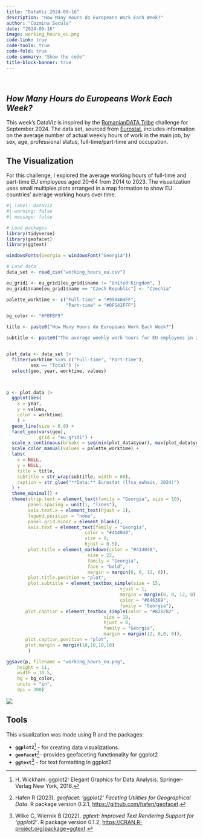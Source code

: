 ```yaml
---
title: "DataViz 2024-09-16"
description: "How Many Hours do Europeans Work Each Week?"
author: "Cozmina Secula"
date: "2024-09-16"
image: working_hours_eu.png
code-link: true
code-tools: true
code-fold: true
code-summary: "Show the code"
title-block-banner: true
---
```


<br>

## *How Many Hours do Europeans Work Each Week?*

This week's DataViz is inspired by the [RomanianDATA Tribe](https://www.linkedin.com/company/romaniandata/posts/?feedView=all) challenge for September 2024. The data set, sourced from [Eurostat](https://ec.europa.eu/eurostat/databrowser/product/page/LFSA_EWHAIS), includes information on the average number of actual weekly hours of work in the main job, by sex, age, professional status, full-time/part-time and occupation.

## The Visualization

For this challenge, I explored the average working hours of full-time and part-time EU employees aged 20-64 from 2014 to 2023. The visualization uses small multiples plots arranged in a map formation to show EU countries' average working hours over time.

```r
#| label: DataViz
#| warning: false
#| message: false

# Load packages
library(tidyverse)
library(geofacet)
library(ggtext)

windowsFonts(Georgia = windowsFont("Georgia"))

# Load data
data_set <- read_csv("working_hours_eu.csv")

eu_grid1 <- eu_grid1[eu_grid1$name != "United Kingdom", ]
eu_grid1$name[eu_grid1$name == "Czech Republic"] <- "Czechia"

palette_worktime <- c("Full-time" = "#950404FF",
                      "Part-time" = "#0F542FFF")

bg_color <- "#FBFBF9"

title <- paste0("How Many Hours do Europeans Work Each Week?")

subtitle <- paste0("The average weekly work hours for EU employees in 2023 were 36.1. Only in Cyprus, Romania, France, and Lithuania, employees worked more hours in 2023 than in 2014. <br>In 2023, EU <span style='color:#950404FF'><b>full-time</b></span> employees worked an average of 39 hours per week, while <span style='color:#0F542FFF'><b>part-time</b></span> employees worked 21.7 hours. Romania had the highest average <span style='color:#0F542FFF'><b>part-time</b></span> hours, 26.7.")


plot_data <- data_set |>
  filter(worktime %in% c("Full-time", "Part-time"),
         sex == "Total") |>
  select(geo, year, worktime, values)



p <- plot_data |>
  ggplot(aes(
    x = year,
    y = values,
    color = worktime)
    ) +
  geom_line(size = 0.8) +
  facet_geo(vars(geo),
            grid = "eu_grid1") +
  scale_x_continuous(breaks = seq(min(plot_data$year), max(plot_data$year), 3)) +
  scale_color_manual(values = palette_worktime) +
  labs(
    x = NULL,
    y = NULL,
    title = title,
    subtitle = str_wrap(subtitle, width = 60), 
    caption = str_glue("**Data:** Eurostat (lfsa_ewhais, 2024)")
  ) +
  theme_minimal() +
  theme(strip.text = element_text(family = "Georgia", size = 10),
        panel.spacing = unit(1, "lines"),
        axis.text.x = element_text(hjust = 1),
        legend.position = "none",
        panel.grid.minor = element_blank(),
        axis.text = element_text(family = "Georgia",
                             color = "#414040",
                             size = 9,
                             hjust = 0.5),
        plot.title = element_markdown(color = "#414040", 
                              size = 22,
                              family = "Georgia",
                              face = "bold",
                              margin = margin(0, 0, 12, 0)),
        plot.title.position = "plot",
        plot.subtitle = element_textbox_simple(size = 15,
                                          vjust = 1,
                                          margin = margin(0, 0, 12, 0),
                                          color = "#646369",
                                          family = "Georgia"),
       plot.caption = element_textbox_simple(color = "#828282" ,
                                    size = 10, 
                                    hjust = 0,
                                    family = "Georgia",
                                    margin = margin(12, 0,0, 0)),
       plot.caption.position = "plot",
       plot.margin = margin(10,10,10,10)
        ) 

ggsave(p, filename = "working_hours_eu.png", 
    height = 11, 
    width = 10.5,
    bg = bg_color,
    units = "in", 
    dpi = 300)

```

![](working_hours_eu.png)

## Tools

This visualization was made using R and the packages:

-   **`ggplot2`**[^1] - for creating data visualizations.
-   **`geofacet`**[^2]- provides geofaceting functionality for ggplot2
-   **`ggtext`**[^3] - for text formatting in ggplot2

[^1]: H. Wickham. ggplot2: Elegant Graphics for Data Analysis. Springer-Verlag New York, 2016.

[^2]: Hafen R (2023). *geofacet: 'ggplot2' Faceting Utilities for Geographical Data*. R package version 0.2.1, <https://github.com/hafen/geofacet>.

[^3]: Wilke C, Wiernik B (2022). *ggtext: Improved Text Rendering Support for 'ggplot2'*. R package version 0.1.2, <https://CRAN.R-project.org/package=ggtext>.
